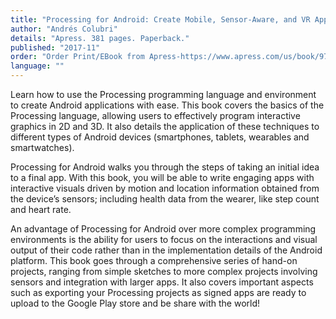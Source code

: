 ```yaml
---
title: "Processing for Android: Create Mobile, Sensor-Aware, and VR Applications Using Processing"
author: "Andrés Colubri"
details: "Apress. 381 pages. Paperback."
published: "2017-11"
order: "Order Print/EBook from Apress-https://www.apress.com/us/book/9781484227183,Order Print from Amazon-https://www.amazon.com/Processing-Android-Create-Sensor-Aware-Applications/dp/1484227182"
language: ""
---
```


Learn how to use the Processing programming language and environment to create Android applications with ease. This book covers the basics of the Processing language, allowing users to effectively program interactive graphics in 2D and 3D. It also details the application of these techniques to different types of Android devices (smartphones, tablets, wearables and smartwatches).

Processing for Android walks you through the steps of taking an initial idea to a final app. With this book, you will be able to write engaging apps with interactive visuals driven by motion and location information obtained from the device’s sensors; including health data from the wearer, like step count and heart rate.

An advantage of Processing for Android over more complex programming environments is the ability for users to focus on the interactions and visual output of their code rather than in the implementation details of the Android platform. This book goes through a comprehensive series of hand-on projects, ranging from simple sketches to more complex projects involving sensors and integration with larger apps. It also covers important aspects such as exporting your Processing projects as signed apps are ready to upload to the Google Play store and be share with the world!
